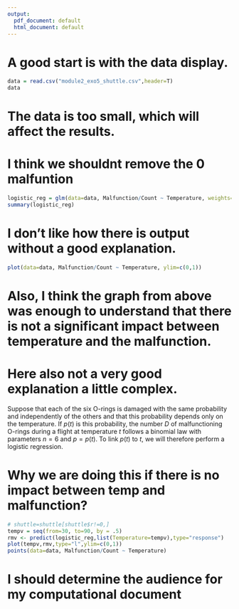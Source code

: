 ```yaml
---
output:
  pdf_document: default
  html_document: default
---
```

# A good start is with the data display.
```r
data = read.csv("module2_exo5_shuttle.csv",header=T)
data
```

# The data is too small, which will affect the results.
# I think we shouldnt remove the 0 malfuntion

```r
logistic_reg = glm(data=data, Malfunction/Count ~ Temperature, weights=Count,family=binomial(link='logit'))
summary(logistic_reg)
```
# I don't like how there is output without a good explanation.

```r
plot(data=data, Malfunction/Count ~ Temperature, ylim=c(0,1))
```
# Also, I think the graph from above was enough to understand that there is not a significant impact between temperature and the malfunction.

# Here also  not a very good explanation a little complex.
Suppose that each of the six O-rings is damaged with the same
probability and independently of the others and that this probability
depends only on the temperature. If $p(t)$ is this probability, the
number $D$ of malfunctioning O-rings during a flight at
temperature $t$ follows a binomial law with parameters $n=6$ and
$p=p(t)$. To link $p(t)$ to $t$, we will therefore perform a
logistic regression.

# Why we are doing this if there is no impact between temp and malfunction?
```r
# shuttle=shuttle[shuttle$r!=0,] 
tempv = seq(from=30, to=90, by = .5)
rmv <- predict(logistic_reg,list(Temperature=tempv),type="response")
plot(tempv,rmv,type="l",ylim=c(0,1))
points(data=data, Malfunction/Count ~ Temperature)
```
# I  should determine the audience for my  computational document
